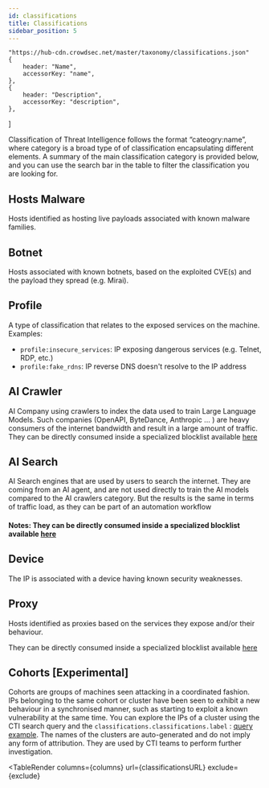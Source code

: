 ```yaml
---
id: classifications
title: Classifications
sidebar_position: 5
---
```



    "https://hub-cdn.crowdsec.net/master/taxonomy/classifications.json"
    {
        header: "Name",
        accessorKey: "name",
    },
    {
        header: "Description",
        accessorKey: "description",
    },
]

<GithubIconRender url={classificationsURL}></GithubIconRender>

Classification of Threat Intelligence follows the format “cateogry:name”, where category is a broad type of of classification encapsulating different elements.
A summary of the main classification category is provided below, and you can use the search bar in the table to filter the classification you are looking for.

## Hosts Malware
Hosts identified as hosting live payloads associated with known malware families.
## Botnet
Hosts associated with known botnets, based on the exploited CVE(s) and the payload they spread (e.g. Mirai).
## Profile
A type of classification that relates to the exposed services on the machine. Examples:

- `profile:insecure_services`: IP exposing dangerous services (e.g. Telnet, RDP, etc.)
- `profile:fake_rdns`: IP reverse DNS doesn't resolve to the IP address

## AI Crawler

AI Company using crawlers to index the data used to train Large Language Models. Such companies (OpenAPI, ByteDance, Anthropic ... ) are heavy consumers of the internet bandwidth and result in a large amount of traffic. 
They can be directly consumed inside a specialized blocklist available [here](https://app.crowdsec.net/blocklists/67b3524151bbde7a12b60be0)
## AI Search
AI Search engines that are used by users to search the internet. They are coming from an AI agent, and are not used directly to train the AI models compared to the AI crawlers category. But the results is the same in terms of traffic load, as they can be part of an automation workflow

#### Notes: They can be directly consumed inside a specialized blocklist available [here](https://app.crowdsec.net/blocklists/67b3524151bbde7a12b60be0)
## Device
The IP is associated with a device having known security weaknesses.

## Proxy
Hosts identified as proxies based on the services they expose and/or their behaviour.

They can be directly consumed inside a specialized blocklist available [here](https://app.crowdsec.net/blocklists/65a56839ec04bcd4f51670be)
## Cohorts [Experimental]
Cohorts are groups of machines seen attacking in a coordinated fashion. IPs belonging to the same cohort or cluster have been seen to exhibit a new behaviour in a synchronised manner, such as starting to exploit a known vulnerability at the same time.
You can explore the IPs of a cluster using the CTI search query and the `classifications.classifications.label` : [query example](https://app.crowdsec.net/cti?q=classifications.classifications.label%3A%22Attacker+Group%3A+Bold+Peachpuff+Euphonia%22&page=1).
The names of the clusters are auto-generated and do not imply any form of attribution.
They are used by CTI teams to perform further investigation.

<TableRender
    columns={columns}
    url={classificationsURL}
    exclude={exclude}
></TableRender>
